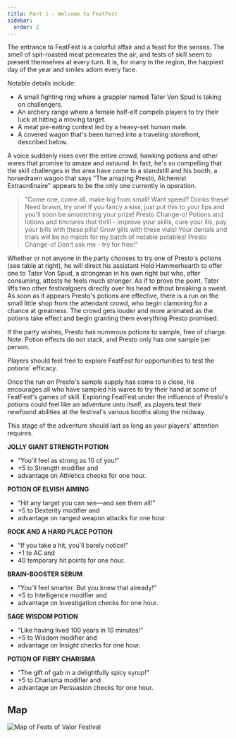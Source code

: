 ```yaml
---
title: Part 1 - Welcome to FeatFest
sidebar:
  order: 2
---
```


The entrance to FeatFest is a colorful affair and a feast for the senses. The smell of spit-roasted meat permeates the air, and tests of skill seem to present themselves at every turn. It is, for many in the region, the happiest day of the year and smiles adorn every face.

Notable details include:
- A small fighting ring where a grappler named Tater
Von Spud is taking on challengers.
- An archery range where a female half-elf compels
players to try their luck at hitting a moving target. 
- A meat pie-eating contest led by a heavy-set
human male.
- A covered wagon that's been turned into a
traveling storefront, described below.

<Aside title="Flavour Text">
A voice suddenly rises over the entire crowd, hawking potions and other wares that promise to amaze and astound. In fact, he's so compelling that the skill challenges in the area have come to a standstill and his booth, a horsedrawn wagon that says "The amazing Presto, Alchemist Extraordinaire" appears to be the only one currently in operation. 

> "Come one, come all, make big from small! Want speed? Drinks these! Need brawn, try one! If you fancy a kiss, just put this to your lips and you'll soon be smootching your prize! Presto Change-o! Potions and lotions and tinctures that thrill - improve your skills, cure your ills, pay your bills with these pills! Grow gills with these vials! Your denials and trials will be no match for my batch of notable potables! Presto Change-o! Don't ask me - try for free!"

</Aside>

Whether or not anyone in the party chooses to try one of Presto's potions (see table at right), he will direct his assistant Hold Hammerhearth to offer one to Tater Von Spud, a strongman in his own right but who, after consuming, attests he feels much stronger. As if to prove the point, Tater lifts two other festivalgoers directly over his head without breaking a sweat. As soon as it appears Presto's potions are effective, there is a run on the small little shop from the attendant crowd, who begin clamoring for a chance at greatness. The crowd gets louder and more animated as the potions take effect and begin granting them everything Presto promised.

<Aside type="tip" title="Participation">
If the party wishes, Presto has numerous potions to sample, free of charge. Note: Potion effects do not stack, and Presto only has one sample per person.

Players should feel free to explore FeatFest for opportunities to test the potions' efficacy.
</Aside>

Once the run on Presto's sample supply has come to a close, he encourages all who have sampled his wares to try their hand at some of FeatFest's games of skill. Exploring FeatFest under the influence of Presto's potions could feel like an adventure unto itself, as players test their newfound abilities at the festival's various booths along the midway.

This stage of the adventure should last as long as your players' attention requires.

<Aside title="Presto's Potions">

**JOLLY GIANT STRENGTH POTION**
- “You'll feel as strong as 10 of you!”
- +5 to Strength modifier and 
- advantage on Athletics checks for one hour.

**POTION OF ELVISH AIMING**
- “Hit any target you can see—and see them all!”
- +5 to Dexterity modifier and 
- advantage on ranged weapon attacks for one hour.

**ROCK AND A HARD PLACE POTION**
- “If you take a hit, you'll barely notice!”
- +1 to AC and 
- 40 temporary hit points for one hour.

**BRAIN-BOOSTER SERUM**
- “You'll feel smarter. But you knew that already!”
- +5 to Intelligence modifier and 
- advantage on Investigation checks for one hour.

**SAGE WISDOM POTION**
- “Like having lived 100 years in 10 minutes!”
- +5 to Wisdom modifier and 
- advantage on Insight checks for one hour.

**POTION OF FIERY CHARISMA**
- “The gift of gab in a delightfully spicy syrup!”
- +5 to Charisma modifier and 
- advantage on Persuasion checks for one hour.
</Aside>

## Map
![Map of Feats of Valor Festival](../../../assets/images/feats-of-valor-festival.png)